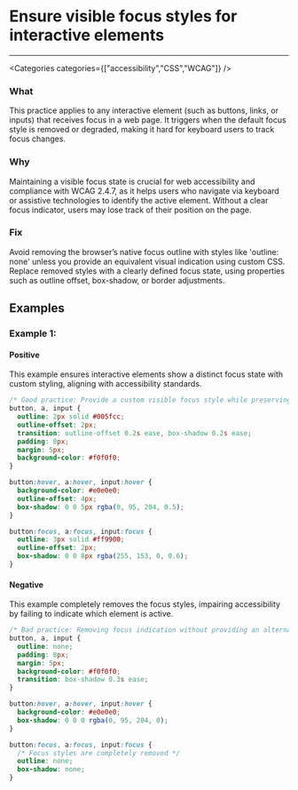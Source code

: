 

# Ensure visible focus styles for interactive elements

<Severity severity={SeverityLevels.MEDIUM} />

---

<Categories categories={["accessibility","CSS","WCAG"]} />

### What
This practice applies to any interactive element (such as buttons, links, or inputs) that receives focus in a web page. It triggers when the default focus style is removed or degraded, making it hard for keyboard users to track focus changes.

### Why
Maintaining a visible focus state is crucial for web accessibility and compliance with WCAG 2.4.7, as it helps users who navigate via keyboard or assistive technologies to identify the active element. Without a clear focus indicator, users may lose track of their position on the page.

### Fix
Avoid removing the browser’s native focus outline with styles like 'outline: none' unless you provide an equivalent visual indication using custom CSS. Replace removed styles with a clearly defined focus state, using properties such as outline offset, box-shadow, or border adjustments.

## Examples

### Example 1:

<!-- #example -->

#### Positive

<!-- #example_positive_description -->
This example ensures interactive elements show a distinct focus state with custom styling, aligning with accessibility standards.

<!-- #example_positive_code -->
```css
/* Good practice: Provide a custom visible focus style while preserving accessibility */
button, a, input {
  outline: 2px solid #005fcc;
  outline-offset: 2px;
  transition: outline-offset 0.2s ease, box-shadow 0.2s ease;
  padding: 8px;
  margin: 5px;
  background-color: #f0f0f0;
}

button:hover, a:hover, input:hover {
  background-color: #e0e0e0;
  outline-offset: 4px;
  box-shadow: 0 0 5px rgba(0, 95, 204, 0.5);
}

button:focus, a:focus, input:focus {
  outline: 3px solid #ff9900;
  outline-offset: 2px;
  box-shadow: 0 0 8px rgba(255, 153, 0, 0.6);
}
```

#### Negative

<!-- #example_negative_description -->
This example completely removes the focus styles, impairing accessibility by failing to indicate which element is active.

<!-- #example_negative_code -->
```css
/* Bad practice: Removing focus indication without providing an alternative */
button, a, input {
  outline: none;
  padding: 8px;
  margin: 5px;
  background-color: #f0f0f0;
  transition: box-shadow 0.3s ease;
}

button:hover, a:hover, input:hover {
  background-color: #e0e0e0;
  box-shadow: 0 0 0 rgba(0, 95, 204, 0);
}

button:focus, a:focus, input:focus {
  /* Focus styles are completely removed */
  outline: none;
  box-shadow: none;
}
```